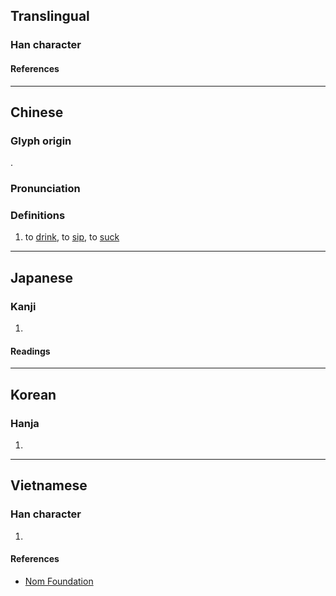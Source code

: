 {{character info}}
==Translingual==

===Han character===
{{Han char|rn=76|rad=欠|as=15|sn=19|four=77682|canj=EWNO|ids=⿹欼酉}}

====References====
{{Han ref|kx=0573.020|dkj=16228|dj=0961.010|hdz=32153.110|uh=6B60}}

----

==Chinese==
{{zh-forms|alt=吷}}

===Glyph origin===
{{Han etym}}
{{Han compound|叕|㱃|ls=psc|c1=p|c2=s|t2=to drink|abb2=y}}.

===Pronunciation===
{{zh-pron
|m=chuò
|c=zyut3
|md=chiók
|mc=y
|oc=y
|ma=
|cat=v
}}

===Definitions===
{{zh-hanzi}}

# {{lb|zh|literary|or|Min Dong}} to [[drink]], to [[sip]], to [[suck]]
#: {{zh-syn|啜}}

----

==Japanese==

===Kanji===
{{ja-kanji|grade=|rs=欠15}}

# {{rfdef|ja|sort=欠15}}

====Readings====
{{ja-readings
|goon=せち
|kanon=せつ
|kun=の-む
}}

----

==Korean==

===Hanja===
{{ko-hanja|철}}

# {{rfdef|ko|sort=欠15}}

----

==Vietnamese==

===Han character===
{{vi-readings|rs=欠15|reading=[[xoét]], [[xuyết]]}}

# {{rfdef|vi|sort=欠15}}

====References====
* [http://nomfoundation.org/common/nom_details.php?codepoint=6b60 Nom Foundation]
